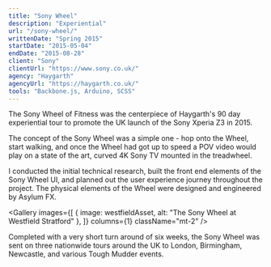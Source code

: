 ```yaml
---
title: "Sony Wheel"
description: "Experiential"
url: "/sony-wheel/"
writtenDate: "Spring 2015"
startDate: "2015-05-04"
endDate: "2015-08-28"
client: "Sony"
clientUrl: "https://www.sony.co.uk/"
agency: "Haygarth"
agencyUrl: "https://haygarth.co.uk/"
tools: "Backbone.js, Arduino, SCSS"
---
```




The Sony Wheel of Fitness was the centerpiece of Haygarth's 90 day experiential tour to promote the UK launch of the Sony Xperia Z3 in 2015.

The concept of the Sony Wheel was a simple one - hop onto the Wheel, start walking, and once the Wheel had got up to speed a POV video would play on a state of the art, curved 4K Sony TV mounted in the treadwheel.

I conducted the initial technical research, built the front end elements of the Sony Wheel UI, and planned out the user experience journey throughout the project. The physical elements of the Wheel were designed and engineered by Asylum FX.

<Gallery
  images={[
    { image: westfieldAsset, alt: "The Sony Wheel at Westfield Stratford" },
  ]}
  columns={1}
  className="mt-2"
/>

Completed with a very short turn around of six weeks, the Sony Wheel was sent on three nationwide tours around the UK to London, Birmingham, Newcastle, and various Tough Mudder events.
